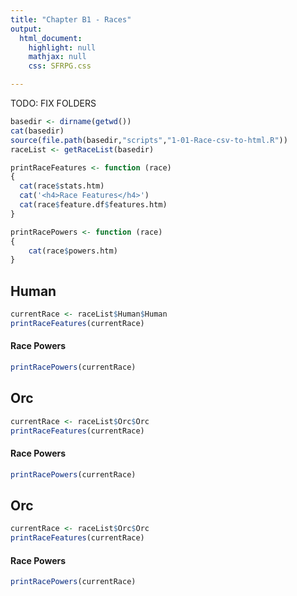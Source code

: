 ```yaml
---
title: "Chapter B1 - Races"
output: 
  html_document:
    highlight: null
    mathjax: null
    css: SFRPG.css

---
```


TODO: FIX FOLDERS

```r
basedir <- dirname(getwd())
cat(basedir)
source(file.path(basedir,"scripts","1-01-Race-csv-to-html.R"))
raceList <- getRaceList(basedir)

printRaceFeatures <- function (race)
{
  cat(race$stats.htm)
  cat('<h4>Race Features</h4>')
  cat(race$feature.df$features.htm)
}

printRacePowers <- function (race)
{
    cat(race$powers.htm)
}

```



## Human{.newPage}
```r
currentRace <- raceList$Human$Human
printRaceFeatures(currentRace)
```
#### Race Powers
```r
printRacePowers(currentRace)
```

## Orc{.newPage}
```r
currentRace <- raceList$Orc$Orc
printRaceFeatures(currentRace)
```
#### Race Powers
```r
printRacePowers(currentRace)
```

## Orc{.newPage}
```r
currentRace <- raceList$Orc$Orc
printRaceFeatures(currentRace)
```
#### Race Powers
```r
printRacePowers(currentRace)
```
